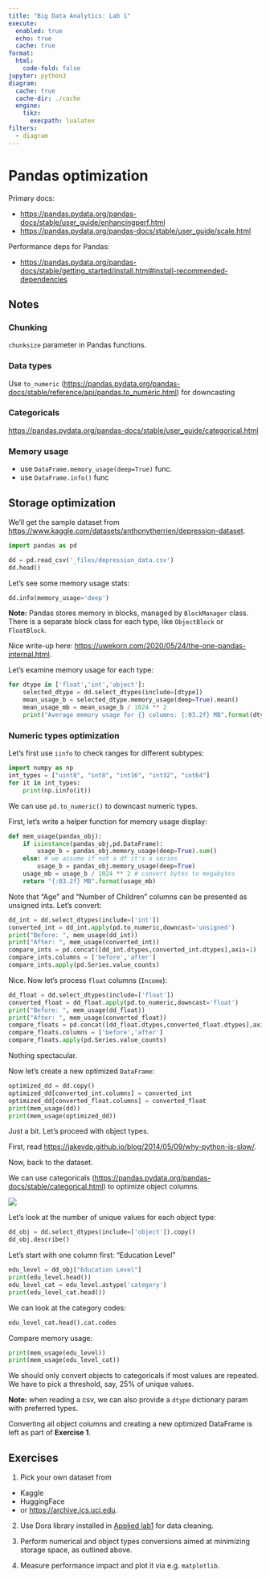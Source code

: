 ```yaml
---
title: "Big Data Analytics: Lab 1"
execute:
  enabled: true
  echo: true
  cache: true
format:
  html:
    code-fold: false
jupyter: python3
diagram:
  cache: true
  cache-dir: ./cache
  engine:
    tikz:
      execpath: lualatex
filters:
  - diagram
---
```


# Pandas optimization

Primary docs:

  - <https://pandas.pydata.org/pandas-docs/stable/user_guide/enhancingperf.html>
  - <https://pandas.pydata.org/pandas-docs/stable/user_guide/scale.html>

Performance deps for Pandas:

  - <https://pandas.pydata.org/pandas-docs/stable/getting_started/install.html#install-recommended-dependencies>

<!-- Use Numba for JIT optimizations. -->

<!-- https://github.com/modin-project/modin -->

## Notes
### Chunking
`chunksize` parameter in Pandas functions.

### Data types
Use `to_numeric` (<https://pandas.pydata.org/pandas-docs/stable/reference/api/pandas.to_numeric.html>) for downcasting

### Categoricals
<https://pandas.pydata.org/pandas-docs/stable/user_guide/categorical.html>

### Memory usage

- use `DataFrame.memory_usage(deep=True)` func.
- use `DataFrame.info()` func

## Storage optimization

We'll get the sample dataset from <https://www.kaggle.com/datasets/anthonytherrien/depression-dataset>.

```python
import pandas as pd

dd = pd.read_csv('_files/depression_data.csv')
dd.head()
```

Let's see some memory usage stats:
```python
dd.info(memory_usage='deep')
```

**Note:** Pandas stores memory in blocks, managed by `BlockManager` class. There is a separate block class for each type, like `ObjectBlock` or `FloatBlock`.

Nice write-up here: <https://uwekorn.com/2020/05/24/the-one-pandas-internal.html>.

Let's examine memory usage for each type:
```python
for dtype in ['float','int','object']:
    selected_dtype = dd.select_dtypes(include=[dtype])
    mean_usage_b = selected_dtype.memory_usage(deep=True).mean()
    mean_usage_mb = mean_usage_b / 1024 ** 2
    print("Average memory usage for {} columns: {:03.2f} MB".format(dtype,mean_usage_mb))
```
### Numeric types optimization

Let's first use `iinfo` to check ranges for different subtypes:

```python
import numpy as np
int_types = ["uint8", "int8", "int16", "int32", "int64"]
for it in int_types:
    print(np.iinfo(it))
```

We can use `pd.to_numeric()` to downcast numeric types.

First, let's write a helper function for memory usage display:

```python
def mem_usage(pandas_obj):
    if isinstance(pandas_obj,pd.DataFrame):
        usage_b = pandas_obj.memory_usage(deep=True).sum()
    else: # we assume if not a df it's a series
        usage_b = pandas_obj.memory_usage(deep=True)
    usage_mb = usage_b / 1024 ** 2 # convert bytes to megabytes
    return "{:03.2f} MB".format(usage_mb)
```

Note that "Age" and "Number of Children" columns can be presented as unsigned ints. Let's convert:

```python
dd_int = dd.select_dtypes(include=['int'])
converted_int = dd_int.apply(pd.to_numeric,downcast='unsigned')
print("Before: ", mem_usage(dd_int))
print("After: ", mem_usage(converted_int))
compare_ints = pd.concat([dd_int.dtypes,converted_int.dtypes],axis=1)
compare_ints.columns = ['before','after']
compare_ints.apply(pd.Series.value_counts)
```

Nice. Now let's process `float` columns (`Income`):

```python
dd_float = dd.select_dtypes(include=['float'])
converted_float = dd_float.apply(pd.to_numeric,downcast='float')
print("Before: ", mem_usage(dd_float))
print("After: ", mem_usage(converted_float))
compare_floats = pd.concat([dd_float.dtypes,converted_float.dtypes],axis=1)
compare_floats.columns = ['before','after']
compare_floats.apply(pd.Series.value_counts)
```

Nothing spectacular.

Now let's create a new optimized `DataFrame`:

```python
optimized_dd = dd.copy()
optimized_dd[converted_int.columns] = converted_int
optimized_dd[converted_float.columns] = converted_float
print(mem_usage(dd))
print(mem_usage(optimized_dd))
```

Just a bit. Let's proceed with object types.

First, read <https://jakevdp.github.io/blog/2014/05/09/why-python-is-slow/>.

Now, back to the dataset.

We can use categoricals (<https://pandas.pydata.org/pandas-docs/stable/categorical.html>) to optimize object columns.

![](img/categorical.png)

Let's look at the number of unique values for each object type:
```python
dd_obj = dd.select_dtypes(include=['object']).copy()
dd_obj.describe()
```

Let's start with one column first: "Education Level"
```python
edu_level = dd_obj["Education Level"]
print(edu_level.head())
edu_level_cat = edu_level.astype('category')
print(edu_level_cat.head())
```

We can look at the category codes:

```python
edu_level_cat.head().cat.codes
```

Compare memory usage:

```python
print(mem_usage(edu_level))
print(mem_usage(edu_level_cat))
```
We should only convert objects to categoricals if most values are repeated. We have to pick a threshold, say, 25% of unique values.

**Note:** when reading a csv, we can also provide a `dtype` dictionary param with preferred types.

Converting all object columns and creating a new optimized DataFrame is left as part of **Exercise 1**.

## Exercises

1. Pick your own dataset from 
  - Kaggle 
  - HuggingFace
  - or <https://archive.ics.uci.edu>.

2. Use Dora library installed in [Applied lab1](./applied_lab1.qmd) for data cleaning.

<!-- 3. Create a data type describing the data structures you're working with in your Pandas DataFrame. -->
<!--    Use mypy for type annotations. -->

<!-- :::{.callout-note} -->
<!-- mypy does not improve performance. However, it makes the code easier to understand. -->
<!-- ::: -->

3. Perform numerical and object types conversions aimed at minimizing storage space, as outlined above.

4. Measure performance impact and plot it via e.g. `matplotlib`.

